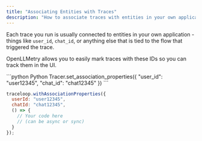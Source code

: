 ```yaml
---
title: "Associating Entities with Traces"
description: "How to associate traces with entities in your own application"
---
```


Each trace you run is usually connected to entities in your own application -
things like `user_id`, `chat_id`, or anything else that is tied to the flow that triggered the trace.

OpenLLMetry allows you to easily mark traces with these IDs so you can track them in the UI.

<CodeGroup>
```python Python
Tracer.set_association_properties({ "user_id": "user12345", "chat_id": "chat12345" })
```

```js Typescript
traceloop.withAssociationProperties({
  userId: "user12345",
  chatId: "chat12345",
  () => {
    // Your code here
    // (can be async or sync)
  }
});
```

</CodeGroup>
